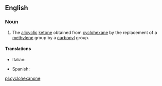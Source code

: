 ==English==
{{wikipedia}}

===Noun===
{{en-noun|~}}

# {{context|organic compound|lang=en}} The [[alicyclic]] [[ketone]] obtained from [[cyclohexane]] by the replacement of a [[methylene]] group by a [[carbonyl]] group.

====Translations====
{{trans-top|cyclohexanone}}
*Italian: {{t|it|cicloesanone|m}}
{{trans-mid}}
* Spanish: {{t|es|ciclohexanona|f}}
{{trans-bottom}}

[[pl:cyclohexanone]]